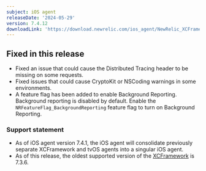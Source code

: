 ```yaml
---
subject: iOS agent
releaseDate: '2024-05-29'
version: 7.4.12
downloadLink: 'https://download.newrelic.com/ios_agent/NewRelic_XCFramework_Agent_7.4.12.zip'
---
```


## Fixed in this release

* Fixed an issue that could cause the Distributed Tracing header to be missing on some requests.
* Fixed issues that could cause CryptoKit or NSCoding warnings in some environments.
* A feature flag has been added to enable Background Reporting. Background reporting is disabled by default. Enable the `NRFeatureFlag_BackgroundReporting` feature flag to turn on Background Reporting.

### Support statement

* As of iOS agent version 7.4.1, the iOS agent will consolidate previously separate XCFramework and tvOS agents into a singular iOS agent. 
* As of this release, the oldest supported version of the [XCFramework](/docs/release-notes/mobile-release-notes/ios-release-notes/xcframework-agent-736) is 7.3.6.
